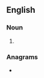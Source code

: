 {{also|œnologists}}
==English==

===Noun===
{{head|en|noun plural form}}

# {{plural of|oenologist|lang=en}}

===Anagrams===
* {{anagrams|en|a=egilnooosst|ontologises}}